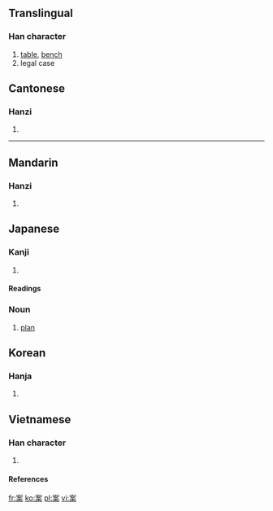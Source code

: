 ==Translingual==
===Han character===
{{Han char|rn=75|rad=木|as=06|sn=10|four=3090<sub>4</sub>|canj=十女木 (JVD)}}
# [[table]], [[bench]]
# legal case


==Cantonese==
===Hanzi===
{{yue-hanzi|jyut=|y=ngon3, on3}}
# {{defn|Cantonese}}

----
==Mandarin==
===Hanzi===
{{cmn-hanzi|pin=[[àn]] (an4)|wg=an<sup>4</sup>}}
# {{defn|Mandarin}}

==Japanese==
===Kanji===
{{ja-kanji|grade=|rs=木06}}
# {{defn|Japanese}} 
====Readings====
{{ja-readings|on=[[あん]] ([[an]])|kun=[[つくえ]] ([[tsukue]]), [[かんがえる]] ([[kangaeru]])}}
===Noun===
{{ja-noun|k|count=|hira=あん|kata=|rom=an|kanji=|kyu=|shin=|hidx=}}
# [[plan]]

==Korean==
===Hanja===
{{ko-hanja|hangeul=안|eumhun=|rv=an|mr=an|y=an}}
# {{defn|Korean}}


==Vietnamese==
===Han character===
{{vi-hantu|Án}}
# {{defn|Vietnamese}}

====References====
{{Han ref|kx=0525.090|dkj=14762|dj=0914.030|hdz=21207.080|uh=6848|ud=26696|bh=AED7|bd=44759}}

[[fr:案]]
[[ko:案]]
[[pl:案]]
[[vi:案]]